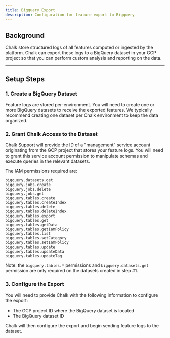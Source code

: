 ```yaml
---
title: Bigquery Export
description: Configuration for feature export to Bigquery
---
```



## Background

Chalk store structured logs of all features computed or ingested by the platform.
Chalk can export these logs to a BigQuery dataset in your GCP project so that you can
perform custom analysis and reporting on the data.

---

## Setup Steps

### 1. Create a BigQuery Dataset

Feature logs are stored per-environment. You will need to create one or more BigQuery datasets to
receive the exported features. We typically recommend creating one dataset per Chalk environment
to keep the data organized.

### 2. Grant Chalk Access to the Dataset

Chalk Support will provide the ID of a "management" service account originating from the GCP project that
stores your feature logs. You will need to grant this service account permission to manipulate schemas
and execute queries in the relevant datasets.

The IAM permissions required are:

```
bigquery.datasets.get
bigquery.jobs.create
bigquery.jobs.delete
bigquery.jobs.get
bigquery.tables.create
bigquery.tables.createIndex
bigquery.tables.delete
bigquery.tables.deleteIndex
bigquery.tables.export
bigquery.tables.get
bigquery.tables.getData
bigquery.tables.getIamPolicy
bigquery.tables.list
bigquery.tables.setCategory
bigquery.tables.setIamPolicy
bigquery.tables.update
bigquery.tables.updateData
bigquery.tables.updateTag
```

Note: the `bigquery.tables.*` permissions and `bigquery.datasets.get` permission are only required on the datasets
created in step #1.

### 3. Configure the Export

You will need to provide Chalk with the following information to configure the export:

- The GCP project ID where the BigQuery dataset is located
- The BigQuery dataset ID

Chalk will then configure the export and begin sending feature logs to the dataset.